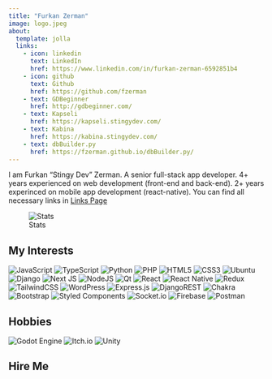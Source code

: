 ```yaml
---
title: "Furkan Zerman"
image: logo.jpeg
about:
  template: jolla
  links:
    - icon: linkedin
      text: LinkedIn
      href: https://www.linkedin.com/in/furkan-zerman-6592851b4
    - icon: github
      text: Github
      href: https://github.com/fzerman
    - text: GDBeginner
      href: http://gdbeginner.com/
    - text: Kapseli
      href: https://kapseli.stingydev.com/
    - text: Kabina
      href: https://kabina.stingydev.com/
    - text: dbBuilder.py
      href: https://fzerman.github.io/dbBuilder.py/
---
```


I am Furkan "Stingy Dev" Zerman. A senior full-stack app developer. 4+ years experienced on web development (front-end and back-end). 2+ years experinced on mobile app development (react-native). You can find all necessary links in [Links Page](links.qmd)

![Stats](https://github-readme-stats.vercel.app/api?username=fzerman&show_icons=true&hide_border=true)


## My Interests

![JavaScript](https://img.shields.io/badge/javascript-%23323330.svg?style=for-the-badge&logo=javascript&logoColor=%23F7DF1E)
![TypeScript](https://img.shields.io/badge/typescript-%23007ACC.svg?style=for-the-badge&logo=typescript&logoColor=white)
![Python](https://img.shields.io/badge/python-3670A0?style=for-the-badge&logo=python&logoColor=ffdd54)
![PHP](https://img.shields.io/badge/php-%23777BB4.svg?style=for-the-badge&logo=php&logoColor=white)
![HTML5](https://img.shields.io/badge/html5-%23E34F26.svg?style=for-the-badge&logo=html5&logoColor=white)
![CSS3](https://img.shields.io/badge/css3-%231572B6.svg?style=for-the-badge&logo=css3&logoColor=white)
![Ubuntu](https://img.shields.io/badge/Ubuntu-E95420?style=for-the-badge&logo=ubuntu&logoColor=white)
![Django](https://img.shields.io/badge/django-%23092E20.svg?style=for-the-badge&logo=django&logoColor=white)
![Next JS](https://img.shields.io/badge/Next-black?style=for-the-badge&logo=next.js&logoColor=white)
![NodeJS](https://img.shields.io/badge/node.js-6DA55F?style=for-the-badge&logo=node.js&logoColor=white)
![Qt](https://img.shields.io/badge/Qt-%23217346.svg?style=for-the-badge&logo=Qt&logoColor=white)
![React](https://img.shields.io/badge/react-%2320232a.svg?style=for-the-badge&logo=react&logoColor=%2361DAFB)
![React Native](https://img.shields.io/badge/react_native-%2320232a.svg?style=for-the-badge&logo=react&logoColor=%2361DAFB)
![Redux](https://img.shields.io/badge/redux-%23593d88.svg?style=for-the-badge&logo=redux&logoColor=white)
![TailwindCSS](https://img.shields.io/badge/tailwindcss-%2338B2AC.svg?style=for-the-badge&logo=tailwind-css&logoColor=white)
![WordPress](https://img.shields.io/badge/WordPress-%23117AC9.svg?style=for-the-badge&logo=WordPress&logoColor=white)
![Express.js](https://img.shields.io/badge/express.js-%23404d59.svg?style=for-the-badge&logo=express&logoColor=%2361DAFB)
![DjangoREST](https://img.shields.io/badge/DJANGO-REST-ff1709?style=for-the-badge&logo=django&logoColor=white&color=ff1709&labelColor=gray)
![Chakra](https://img.shields.io/badge/chakra-%234ED1C5.svg?style=for-the-badge&logo=chakraui&logoColor=white)
![Bootstrap](https://img.shields.io/badge/bootstrap-%23563D7C.svg?style=for-the-badge&logo=bootstrap&logoColor=white)
![Styled Components](https://img.shields.io/badge/styled--components-DB7093?style=for-the-badge&logo=styled-components&logoColor=white)
![Socket.io](https://img.shields.io/badge/Socket.io-black?style=for-the-badge&logo=socket.io&badgeColor=010101)
![Firebase](https://img.shields.io/badge/firebase-%23039BE5.svg?style=for-the-badge&logo=firebase)
![Postman](https://img.shields.io/badge/Postman-FF6C37?style=for-the-badge&logo=postman&logoColor=white)

## Hobbies

![Godot Engine](https://img.shields.io/badge/GODOT-%23FFFFFF.svg?style=for-the-badge&logo=godot-engine)
![Itch.io](https://img.shields.io/badge/Itch-%23FF0B34.svg?style=for-the-badge&logo=Itch.io&logoColor=white)
![Unity](https://img.shields.io/badge/unity-%23000000.svg?style=for-the-badge&logo=unity&logoColor=white)


## Hire Me

<div id="formkeep-embed" data-formkeep-url="https://formkeep.com/p/5392ad345da4142ace670755b3dd0332?embedded=1"></div>

<script type="text/javascript" src="https://pym.nprapps.org/pym.v1.min.js"></script>
<script type="text/javascript" src="https://formkeep-production-herokuapp-com.global.ssl.fastly.net/formkeep-embed.js"></script>

<!-- Get notified when the form is submitted, add your own code below: -->
<script>
const formkeepEmbed = document.querySelector('#formkeep-embed')

formkeepEmbed.addEventListener('formkeep-embed:submitting', _event => {
  console.log('Submitting form...')
})

formkeepEmbed.addEventListener('formkeep-embed:submitted', _event => {
  console.log('Submitted form...')
})
</script>

